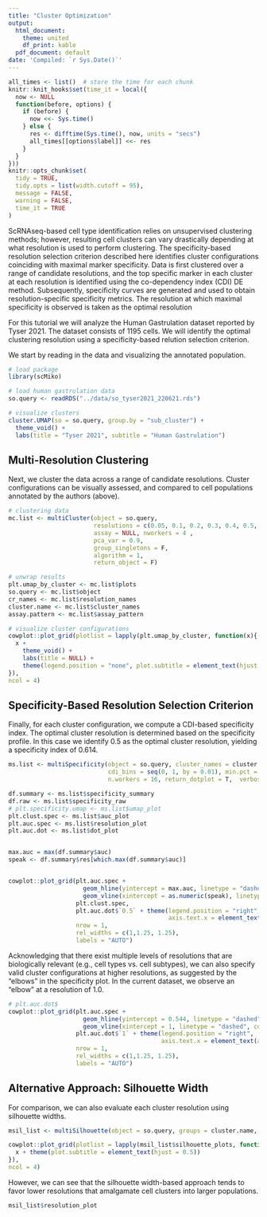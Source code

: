 ```yaml
---
title: "Cluster Optimization"
output:
  html_document:
    theme: united
    df_print: kable
  pdf_document: default
date: 'Compiled: `r Sys.Date()`'
---
```



```r
all_times <- list()  # store the time for each chunk
knitr::knit_hooks$set(time_it = local({
  now <- NULL
  function(before, options) {
    if (before) {
      now <<- Sys.time()
    } else {
      res <- difftime(Sys.time(), now, units = "secs")
      all_times[[options$label]] <<- res
    }
  }
}))
knitr::opts_chunk$set(
  tidy = TRUE,
  tidy.opts = list(width.cutoff = 95),
  message = FALSE,
  warning = FALSE,
  time_it = TRUE
)
```


ScRNAseq-based cell type identification relies on unsupervised clustering methods; however, resulting cell clusters can vary drastically depending at what resolution is used to perform clustering. The specificity-based resolution selection criterion described here identifies cluster configurations coinciding with maximal marker specificity. Data is first clustered over a range of candidate resolutions, and the top specific marker in each cluster at each resolution is identified using the co-dependency index (CDI) DE method. Subsequently, specificity curves are generated and used to obtain resolution-specific specificity metrics. The resolution at which maximal specificity is observed is taken as the optimal resolution


For this tutorial we will analyze the Human Gastrulation dataset reported by Tyser 2021. The dataset consists of 1195 cells. We will identify the optimal clustering resolution using a specificity-based relution selection criterion.  

We start by reading in the data and visualizing the annotated population. 

```r

# load package
library(scMiko)

# load human gastrulation data
so.query <- readRDS("../data/so_tyser2021_220621.rds")

# visualize clusters
cluster.UMAP(so = so.query, group.by = "sub_cluster") + 
  theme_void() + 
  labs(title = "Tyser 2021", subtitle = "Human Gastrulation")

```

## Multi-Resolution Clustering

Next, we cluster the data across a range of candidate resolutions. Cluster configurations can be visually assessed, and compared to cell populations annotated by the authors (above). 


```r

# clustering data
mc.list <- multiCluster(object = so.query, 
                        resolutions = c(0.05, 0.1, 0.2, 0.3, 0.4, 0.5,  0.75,  1, 1.25, 1.5, 1.75, 2), 
                        assay = NULL, nworkers = 4 , 
                        pca_var = 0.9, 
                        group_singletons = F, 
                        algorithm = 1, 
                        return_object = F)

# unwrap results
plt.umap_by_cluster <- mc.list$plots
so.query <- mc.list$object
cr_names <- mc.list$resolution_names
cluster.name <- mc.list$cluster_names
assay.pattern <- mc.list$assay_pattern

# visualize cluster configurations
cowplot::plot_grid(plotlist = lapply(plt.umap_by_cluster, function(x){
  x + 
    theme_void() + 
    labs(title = NULL) + 
    theme(legend.position = "none", plot.subtitle = element_text(hjust = 0.5))
}), 
ncol = 4)
```

## Specificity-Based Resolution Selection Criterion

Finally, for each cluster configuration, we compute a CDI-based specificity index. The optimal cluster resolution is determined based on the specificity profile. In this case we identify 0.5 as the optimal cluster resolution, yielding a specificity index of 0.614. 

```r


ms.list <- multiSpecificity(object = so.query, cluster_names = cluster.name, features = NULL, deg_prefilter = T, 
                            cdi_bins = seq(0, 1, by = 0.01), min.pct = 0.1, 
                            n.workers = 16, return_dotplot = T,  verbose = T)

df.summary <- ms.list$specificity_summary
df.raw <- ms.list$specificity_raw
# plt.specificity.umap <- ms.list$umap_plot
plt.clust.spec <- ms.list$auc_plot
plt.auc.spec <- ms.list$resolution_plot
plt.auc.dot <- ms.list$dot_plot


max.auc = max(df.summary$auc)
speak <- df.summary$res[which.max(df.summary$auc)]


cowplot::plot_grid(plt.auc.spec + 
                     geom_hline(yintercept = max.auc, linetype = "dashed", color = "tomato") + 
                     geom_vline(xintercept = as.numeric(speak), linetype = "dashed", color = "tomato"),   
                   plt.clust.spec, 
                   plt.auc.dot$`0.5` + theme(legend.position = "right", 
                                             axis.text.x = element_text(angle = 45, hjust = 1)), 
                   nrow = 1,
                   rel_widths = c(1,1.25, 1.25), 
                   labels = "AUTO")


```



Acknowledging that there exist multiple levels of resolutions that are biologically relevant (e.g., cell types vs. cell subtypes), we can also specify valid cluster configurations at higher resolutions, as suggested by the “elbows” in the specificity plot. In the current dataset, we observe an "elbow" at a resolution of 1.0. 


```r
# plt.auc.dot$
cowplot::plot_grid(plt.auc.spec + 
                     geom_hline(yintercept = 0.544, linetype = "dashed", color = "tomato") + 
                     geom_vline(xintercept = 1, linetype = "dashed", color = "tomato"),   
                   plt.auc.dot$`1` + theme(legend.position = "right", 
                                           axis.text.x = element_text(angle = 45, hjust = 1)), 
                   nrow = 1,
                   rel_widths = c(1,1.25, 1.25), 
                   labels = "AUTO")

```

## Alternative Approach: Silhouette Width

For comparison, we can also evaluate each cluster resolution using silhouette widths. 

```r

msil_list <- multiSilhouette(object = so.query, groups = cluster.name, assay_pattern = assay.pattern, verbose = T)

cowplot::plot_grid(plotlist = lapply(msil_list$silhouette_plots, function(x){
  x + theme(plot.subtitle = element_text(hjust = 0.5))
}), 
ncol = 4)

```

However, we can see that the silhouette width-based approach tends to favor lower resolutions that amalgamate cell clusters into larger populations. 

```r

msil_list$resolution_plot

```

